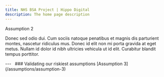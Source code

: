 ```yaml
---
title: NHS BSA Project | Hippo Digital
description: The home page description
---
```


<Heading caption='Validating our riskiest assumptions' tag='h1'>Assumption 2</Heading>

<p>Donec sed odio dui. Cum sociis natoque penatibus et magnis dis parturient montes, nascetur ridiculus mus. Donec id elit non mi porta gravida at eget metus. Nullam id dolor id nibh ultricies vehicula ut id elit. Curabitur blandit tempus porttitor.</p>

<GridRow>
    <GridColumn width={'full'}>
        ---
    </GridColumn>
</GridRow>
<GridRow>
    <GridColumn width={'1/2'}>
        &nbsp;
    </GridColumn>
    <GridColumn width={'1/2'}>
        <InsetText>
            ### Validating our riskiest assumptions
            [Assumption 3](/assumptions/assumption-3)
        </InsetText>
    </GridColumn>
</GridRow>
